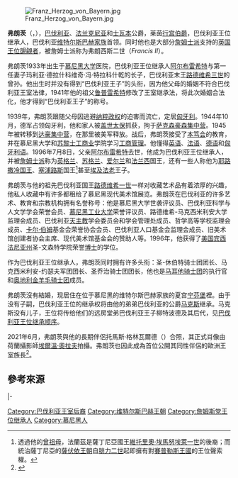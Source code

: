 {{noteTA
|1=zh-hans:弗朗茨; zh-hant:法蘭茲; zh-tw:法蘭茲
}}
{{Infobox royalty
| name         = 弗朗茨
| image        = Prinz_franz_von_bayern.jpg
| caption      = 弗朗茨畫像，繪於2005年
| birth_date   = {{birth date and age|1933|7|14}}
| birth_place  = {{flag|Nazi Germany}}[[慕尼黑|慕尼黑]]
| succession   = 巴伐利亞王位繼承人
| reign        = 1996年7月8日至今
| reign-type   = 在位
| predecessor  = [[阿爾布雷希特_(巴伐利亞)|阿爾布雷希特]]
| succession1  = [[詹姆士黨|詹姆士黨]]王位覬覦者
| reign-type1  = 在位
| reign1       = 1996年7月8日至今
| predecessor1 = ''[[阿爾布雷希特_(巴伐利亞)|阿爾伯特一世]]''
| full name    = Franz Bonaventura Adalbert Maria
| house        = [[維特爾斯巴赫王朝|維特爾斯巴赫王朝]]
| father       = [[阿爾布雷希特_(巴伐利亞)|阿爾布雷希特]]
| mother       = 瑪麗亞·德拉什科維奇·馮·特拉科什乾
}}
[[File:Franz_Herzog_von_Bayern.jpg|thumb]]

'''弗朗茨'''（{{Lang-de|Franz Bonaventura Adalbert Maria Herzog von Bayern}}，{{bd|1933年|7月14日}}），[[巴伐利亚|巴伐利亚]]、[[法兰克尼亚|法兰克尼亚]]和[[士瓦本|士瓦本]]公爵，莱茵[[行宫伯爵|行宫伯爵]]，巴伐利亚王位继承人，巴伐利亚[[维特尔斯巴赫王朝|维特尔斯巴赫家族]]首领。同时他也是大部分[[詹姆士派|詹姆士派]]支持的[[英国|英国]][[王位覬覦者|王位覬覦者]]，被詹姆士派称为弗朗西斯二世（''Francis II''）。

弗朗茨1933年出生于[[慕尼黑大学|慕尼黑大学]]医院，巴伐利亚王位继承人[[阿尔布雷希特_(巴伐利亚)|阿尔布雷希特]]与第一任妻子玛利亚·德拉什科维奇·冯·特拉科什乾的长子，巴伐利亚末王[[路德维希三世_(巴伐利亚)|路德维希三世]]的曾孙。他出生时并没有得到“巴伐利亚王子”的头衔，因为他父母的婚姻不符合巴伐利亚王室法律，1941年他的祖父[[鲁普雷希特_(巴伐利亚王储)|鲁普雷希特]]修改了王室继承法，将此次婚姻合法化，他才得到“巴伐利亚王子”的称号。

1939年，弗朗茨跟随父母因逃避[[納粹德國|纳粹政权]]的迫害而流亡，定居[[匈牙利|匈牙利]]。1944年10月，德军占领匈牙利，他和家人被[[盖世太保|盖世太保]]抓获，拘于[[萨克森豪森集中营|萨克森豪森集中营]]。1945年被转移到[[达豪集中营|达豪集中营]]，在那里被美军释放。战后，弗朗茨接受了[[本笃会|本笃会]]的教育，并在慕尼黑大学和[[苏黎士|苏黎士]][[工商业|工商业]]学院学习[[工商管理|工商管理]]。他懂得[[英语|英语]]、[[法语|法语]]、[[德语|德语]]和[[匈牙利语|匈牙利语]]。1996年7月8日，父亲[[阿尔布雷希特_(巴伐利亚)|阿尔布雷希特]]去世，他成为巴伐利亚王位继承人，并被[[詹姆士派|詹姆士派]]称为[[英格兰|英格兰]]、[[苏格兰|苏格兰]]、[[爱尔兰|爱尔兰]]和[[法兰西|法兰西]]国王，还有一些人称他为[[耶路撒冷国王|耶路撒冷国王]]、[[塞浦路斯|塞浦路斯]]国王<ref>透過他的[[奧地利-埃斯特的瑪麗亞·特蕾莎_(1849-1919)|曾祖母]]，法蘭茲是薩丁尼亞國王[[維托里奧·埃馬努埃萊一世|維托里奧·埃馬努埃萊一世]]的後裔；而統治薩丁尼亞的[[薩伏依王朝|薩伏依王朝]]自[[腓力二世_(薩伏依)|腓力二世]]起即擁有對[[賽普勒斯王國|賽普勒斯王國]]的王位聲索權。</ref>甚至[[埃及|埃及]][[法老|法老]]王子。

弗朗茨与他的祖先巴伐利亚国王[[路德维希一世_(巴伐利亚)|路德维希一世]]一样对收藏艺术品有着浓厚的兴趣，他私人收藏中有许多都租给了慕尼黑现代美术馆展览。弗朗茨在巴伐利亚的许多艺术、教育和宗教机构拥有名誉称号：他是慕尼黑大学世袭评议员、巴伐利亚科学与人文学学会荣誉会员、[[慕尼黑工业大学|慕尼黑工业大学]]荣誉评议员、路德维希-马克西米利安大学监理会成员、巴伐利亚[[天主教|天主教]]学会委员会和学会管理处成员、哲学高等学校监理会成员、[[卡尔·伯姆|卡尔·伯姆]]基金会荣誉协会会员、巴伐利亚人口基金会监理会成员、旧美术馆创建者协会主席、现代美术馆基金会的赞助人等。1996年，他获得了[[美国|美国]][[宾西法尼亚州|宾西法尼亚州]]圣-文森特学院荣誉[[博士|博士]]的学位。

作为巴伐利亚王位继承人，弗朗茨同时拥有许多头衔：圣-休伯特骑士团团长、马克西米利安-约瑟夫军团团长、圣乔治骑士团团长，他也是[[医院骑士团|马耳他骑士团]]的执行官和[[奥地利|奥地利]][[金羊毛骑士团|金羊毛骑士团]]成员。

弗朗茨沒有結婚，现居住在位于慕尼黑的维特尔斯巴赫家族的夏宫[[宁芬堡|宁芬堡]]裡。由于没有子嗣，巴伐利亚王位的继承权将由他的弟弟巴伐利亚的公爵[[马克斯·埃曼努埃尔_(巴伐利亚)|马克斯]]继承。马克斯没有儿子，王位将传给他们的远房堂弟巴伐利亚王子柳特波德及其后代，见[[巴伐利亚王位继承顺序|巴伐利亚王位继承顺序]]。

2021年6月，弗朗茨與他的長期伴侶托馬斯·格林瓦爾德（{{lang|en|Thomas Greinwald}}）合照，其正式肖像由荷蘭攝影師[[埃爾溫·奧拉夫|埃爾溫·奧拉夫]]拍攝。弗朗茨也因此成為首位公開其同性伴侶的歐洲王室族長<ref>{{cite news |last1=Louin |first1=Par Élisa |title=Le duc de Bavière officialise sa relation avec son compagnon |url=https://www.pointdevue.fr/familles-royales/couronnes-du-monde/le-duc-de-baviere-officialise-sa-relation-avec-son-compagnon |access-date=2021-07-03 |work=Point de Vue |date=2021-06-14 |language=fr |archive-date=2021-07-12 |archive-url=https://web.archive.org/web/20210712064325/https://www.pointdevue.fr/familles-royales/couronnes-du-monde/le-duc-de-baviere-officialise-sa-relation-avec-son-compagnon |dead-url=no }}</ref>。

== 參考來源 ==
{{Reflist}}

{{start box}} 
{{s-before|[[阿尔布雷希特_(巴伐利亚)|阿尔布雷希特]]|rows=2}}
{{s-title|[[巴伐利亚统治者列表|巴伐利亚王室首领]]|1996年至今}}
{{s-none|在任|rows=2}}
|-
{{s-title|[[詹姆士派|詹姆士派英国王位继承人]]|1996年至今}}
{{end box}}

{{巴伐利亚王位觊觎者}}
{{Authority control}}

{{DEFAULTSORT:Franz of Bavaria, Duke}}
[[Category:巴伐利亚王室后裔|Category:巴伐利亚王室后裔]]
[[Category:维特尔斯巴赫王朝|Category:维特尔斯巴赫王朝]]
[[Category:詹姆斯党王位继承人|Category:詹姆斯党王位继承人]]
[[Category:慕尼黑人|Category:慕尼黑人]]